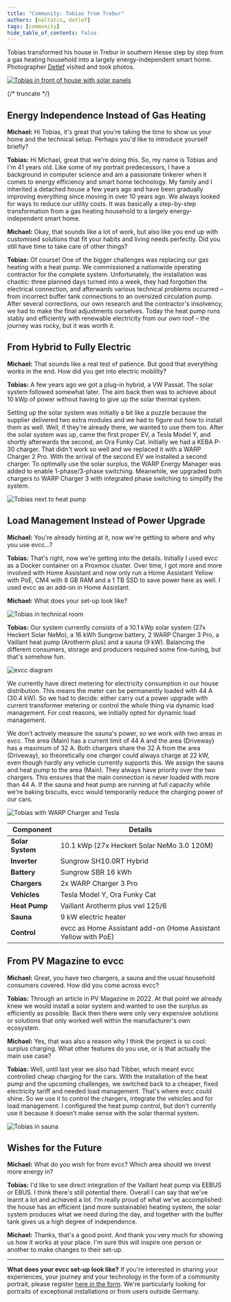 ```yaml
---
title: "Community: Tobias from Trebur"
authors: [naltatis, detlef]
tags: [community]
hide_table_of_contents: false
---
```


Tobias transformed his house in Trebur in southern Hesse step by step from a gas heating household into a largely energy-independent smart home.
Photographer [Detlef](https://hee.se) visited and took photos.

[![Tobias in front of house with solar panels](./tobias-vor-haus-mit-photovoltaik.webp)](/en/blog/2025/10/04/tobias-aus-trebur)

{/* truncate */}

## Energy Independence Instead of Gas Heating

**Michael:** Hi Tobias, it's great that you're taking the time to show us your home and the technical setup.
Perhaps you'd like to introduce yourself briefly?

**Tobias:** Hi Michael, great that we're doing this.
So, my name is Tobias and I'm 41 years old.
Like some of my portrait predecessors, I have a background in computer science and am a passionate tinkerer when it comes to energy efficiency and smart home technology.
My family and I inherited a detached house a few years ago and have been gradually improving everything since moving in over 10 years ago.
We always looked for ways to reduce our utility costs.
It was basically a step-by-step transformation from a gas heating household to a largely energy-independent smart home.

**Michael:** Okay, that sounds like a lot of work, but also like you end up with customised solutions that fit your habits and living needs perfectly.
Did you still have time to take care of other things?

**Tobias:** Of course!
One of the bigger challenges was replacing our gas heating with a heat pump.
We commissioned a nationwide operating contractor for the complete system.
Unfortunately, the installation was chaotic: three planned days turned into a week, they had forgotten the electrical connection, and afterwards various technical problems occurred – from incorrect buffer tank connections to an oversized circulation pump.
After several corrections, our own research and the contractor's insolvency, we had to make the final adjustments ourselves.
Today the heat pump runs stably and efficiently with renewable electricity from our own roof – the journey was rocky, but it was worth it.

## From Hybrid to Fully Electric

**Michael:** That sounds like a real test of patience.
But good that everything works in the end.
How did you get into electric mobility?

**Tobias:** A few years ago we got a plug-in hybrid, a VW Passat.
The solar system followed somewhat later.
The aim back then was to achieve about 10 kWp of power without having to give up the solar thermal system.

Setting up the solar system was initially a bit like a puzzle because the supplier delivered two extra modules and we had to figure out how to install them as well.
Well, if they're already there, we wanted to use them too.
After the solar system was up, came the first proper EV, a Tesla Model Y, and shortly afterwards the second, an Ora Funky Cat.
Initially we had a KEBA P-30 charger.
That didn't work so well and we replaced it with a WARP Charger 2 Pro.
With the arrival of the second EV we installed a second charger.
To optimally use the solar surplus, the WARP Energy Manager was added to enable 1-phase/3-phase switching.
Meanwhile, we upgraded both chargers to WARP Charger 3 with integrated phase switching to simplify the system.

![Tobias next to heat pump](./tobias-neben-waermepumpe.webp)

## Load Management Instead of Power Upgrade

**Michael:** You're already hinting at it, now we're getting to where and why you use evcc...?

**Tobias:** That's right, now we're getting into the details.
Initially I used evcc as a Docker container on a Proxmox cluster.
Over time, I got more and more involved with Home Assistant and now only run a Home Assistant Yellow with PoE, CM4 with 8 GB RAM and a 1 TB SSD to save power here as well.
I used evcc as an add-on in Home Assistant.

**Michael:** What does your set-up look like?

![Tobias in technical room](./tobias-in-technikraum.webp)

**Tobias:** Our system currently consists of a 10.1 kWp solar system (27x Heckert Solar NeMo), a 16 kWh Sungrow battery, 2 WARP Charger 3 Pro, a Vaillant heat pump (Arotherm plus) and a sauna (9 kW).
Balancing the different consumers, storage and producers required some fine-tuning, but that's somehow fun.

![evcc diagram](./tobias-diagram.svg)

We currently have direct metering for electricity consumption in our house distribution.
This means the meter can be permanently loaded with 44 A (30.4 kW).
So we had to decide: either carry out a power upgrade with current transformer metering or control the whole thing via dynamic load management.
For cost reasons, we initially opted for dynamic load management.

We don't actively measure the sauna's power, so we work with two areas in evcc.
The area (Main) has a current limit of 44 A and the area (Driveway) has a maximum of 32 A.
Both chargers share the 32 A from the area (Driveway), so theoretically one charger could always charge at 22 kW, even though hardly any vehicle currently supports this.
We assign the sauna and heat pump to the area (Main).
They always have priority over the two chargers.
This ensures that the main connection is never loaded with more than 44 A.
If the sauna and heat pump are running at full capacity while we're baking biscuits, evcc would temporarily reduce the charging power of our cars.

![Tobias with WARP Charger and Tesla](./tobias-warp-charger-tesla.webp)

| Component        | Details                                                        |
| ---------------- | -------------------------------------------------------------- |
| **Solar System** | 10.1 kWp (27x Heckert Solar NeMo 3.0 120M)                     |
| **Inverter**     | Sungrow SH10.0RT Hybrid                                        |
| **Battery**      | Sungrow SBR 16 kWh                                             |
| **Chargers**     | 2x WARP Charger 3 Pro                                          |
| **Vehicles**     | Tesla Model Y, Ora Funky Cat                                   |
| **Heat Pump**    | Vaillant Arotherm plus vwl 125/6                               |
| **Sauna**        | 9 kW electric heater                                           |
| **Control**      | evcc as Home Assistant add-on (Home Assistant Yellow with PoE) |

## From PV Magazine to evcc

**Michael:** Great, you have two chargers, a sauna and the usual household consumers covered.
How did you come across evcc?

**Tobias:** Through an article in PV Magazine in 2022.
At that point we already knew we would install a solar system and wanted to use the surplus as efficiently as possible.
Back then there were only very expensive solutions or solutions that only worked well within the manufacturer's own ecosystem.

**Michael:** Yes, that was also a reason why I think the project is so cool: surplus charging.
What other features do you use, or is that actually the main use case?

**Tobias:** Well, until last year we also had Tibber, which meant evcc controlled cheap charging for the cars.
With the installation of the heat pump and the upcoming challenges, we switched back to a cheaper, fixed electricity tariff and needed load management.
That's where evcc could shine.
So we use it to control the chargers, integrate the vehicles and for load management.
I configured the heat pump control, but don't currently use it because it doesn't make sense with the solar thermal system.

![Tobias in sauna](./tobias-in-sauna.webp)

## Wishes for the Future

**Michael:** What do you wish for from evcc?
Which area should we invest more energy in?

**Tobias:** I'd like to see direct integration of the Vaillant heat pump via EEBUS or EBUS.
I think there's still potential there.
Overall I can say that we've learnt a lot and achieved a lot.
I'm really proud of what we've accomplished: the house has an efficient (and more sustainable) heating system, the solar system produces what we need during the day, and together with the buffer tank gives us a high degree of independence.

**Michael:** Thanks, that's a good point.
And thank you very much for showing us how it works at your place.
I'm sure this will inspire one person or another to make changes to their set-up.

---

**What does your evcc set-up look like?**
If you're interested in sharing your experiences, your journey and your technology in the form of a community portrait, please register [here in the form](https://airtable.com/appDI3xIiev1DOpMY/shrW1zGH26KElfZOK).
We're particularly looking for portraits of exceptional installations or from users outside Germany.
